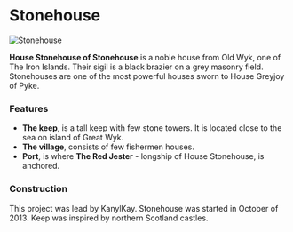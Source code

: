 

# Stonehouse

<Image src="https://cdn.sanity.io/images/1as7cn02/production/d786c74d2f0c99ea735528ff75b783dd9ee913ea-1920x1017.png?w=976&h=350&fit=crop&crop=center&auto=format" alt="Stonehouse" width={976} height={350}  />

<ProjectDetails
  floatRight
  region="Iron Islands"
  house="House Stonehouse"
  type="Keep"
  status="Completed"
  warp="/warp stonehouse"
  projectLead="KanylKay"
  dateStarted="October 19, 2013"
  dateCompleted="October 19, 2013"
/>

**House Stonehouse of Stonehouse** is a noble house from Old Wyk, one of The Iron Islands. Their sigil is a black brazier on a grey masonry field. Stonehouses are one of the most powerful houses sworn to House Greyjoy of Pyke.

### Features

* **The keep**, is a tall keep with few stone towers. It is located close to the sea on island of Great Wyk.
* **The village**, consists of few fishermen houses.
* **Port**, is where **The Red Jester** - longship of House Stonehouse, is anchored.

### Construction

This project was lead by KanylKay. Stonehouse was started in October of 2013. Keep was inspired by northern Scotland castles.